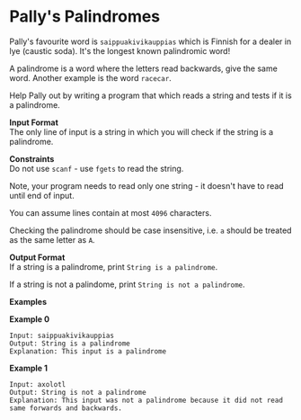 # Pally's Palindromes

Pally's favourite word is `saippuakivikauppias` which is Finnish for a dealer in lye (caustic soda). It's the longest known palindromic word!

A palindrome is a word where the letters read backwards, give the same word. Another example is the word `racecar`.

Help Pally out by writing a program that which reads a string and tests if it is a palindrome.

**Input Format**  
The only line of input is a string in which you will check if the string is a palindrome.

**Constraints**  
Do not use `scanf` - use `fgets` to read the string.

Note, your program needs to read only one string - it doesn't have to read until end of input.

You can assume lines contain at most `4096` characters.

Checking the palindrome should be case insensitive, i.e. `a` should be treated as the same letter as `A`.

**Output Format**  
If a string is a palindrome, print `String is a palindrome`.

If a string is not a palindome, print `String is not a palindrome`.

**Examples**

**Example 0**

```
Input: saippuakivikauppias
Output: String is a palindrome
Explanation: This input is a palindrome
```

**Example 1**

```
Input: axolotl
Output: String is not a palindrome
Explanation: This input was not a palindrome because it did not read same forwards and backwards.
```
